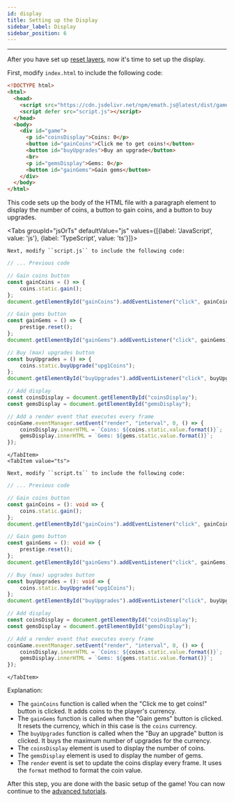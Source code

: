 ```yaml
---
id: display
title: Setting up the Display
sidebar_label: Display
sidebar_position: 6
---
```



---

After you have set up [reset layers](./reset), now it's time to set up the display.

First, modify ``index.html`` to include the following code:

```html title="index.html"
<!DOCTYPE html>
<html>
  <head>
	<script src="https://cdn.jsdelivr.net/npm/emath.js@latest/dist/game/eMath.game.min.js"></script>
    <script defer src="script.js"></script>
  </head>
  <body>
    <div id="game">
      <p id="coinsDisplay">Coins: 0</p>
      <button id="gainCoins">Click me to get coins!</button>
      <button id="buyUpgrades">Buy an upgrade</button>
      <br>
      <p id="gemsDisplay">Gems: 0</p>
      <button id="gainGems">Gain gems</button>
    </div>
  </body>
</html>
```

This code sets up the body of the HTML file with a paragraph element to display the number of coins, a button to gain coins, and a button to buy upgrades.

<Tabs groupId="jsOrTs" defaultValue="js" values={[{label: 'JavaScript', value: 'js'}, {label: 'TypeScript', value: 'ts'}]}>
    <TabItem value="js">

    Next, modify ``script.js`` to include the following code:

```js title="script.js"
// ... Previous code

// Gain coins button
const gainCoins = () => {
    coins.static.gain();
};
document.getElementById("gainCoins").addEventListener("click", gainCoins);

// Gain gems button
const gainGems = () => {
    prestige.reset();
};
document.getElementById("gainGems").addEventListener("click", gainGems);

// Buy (max) upgrades button
const buyUpgrades = () => {
    coins.static.buyUpgrade("upg1Coins");
};
document.getElementById("buyUpgrades").addEventListener("click", buyUpgrades);

// Add display
const coinsDisplay = document.getElementById("coinsDisplay");
const gemsDisplay = document.getElementById("gemsDisplay");

// Add a render event that executes every frame
coinGame.eventManager.setEvent("render", "interval", 0, () => {
    coinsDisplay.innerHTML = `Coins: ${coins.static.value.format()}`;
    gemsDisplay.innerHTML = `Gems: ${gems.static.value.format()}`;
});
```
    </TabItem>
    <TabItem value="ts">

    Next, modify ``script.ts`` to include the following code:

```ts title="script.ts"
// ... Previous code

// Gain coins button
const gainCoins = (): void => {
    coins.static.gain();
};
document.getElementById("gainCoins").addEventListener("click", gainCoins);

// Gain gems button
const gainGems = (): void => {
    prestige.reset();
};
document.getElementById("gainGems").addEventListener("click", gainGems);

// Buy (max) upgrades button
const buyUpgrades = (): void => {
    coins.static.buyUpgrade("upg1Coins");
};
document.getElementById("buyUpgrades").addEventListener("click", buyUpgrades);

// Add display
const coinsDisplay = document.getElementById("coinsDisplay");
const gemsDisplay = document.getElementById("gemsDisplay");

// Add a render event that executes every frame
coinGame.eventManager.setEvent("render", "interval", 0, () => {
    coinsDisplay.innerHTML = `Coins: ${coins.static.value.format()}`;
    gemsDisplay.innerHTML = `Gems: ${gems.static.value.format()}`;
});

```
    </TabItem>
</Tabs>

Explanation:
- The `gainCoins` function is called when the "Click me to get coins!" button is clicked. It adds coins to the player's currency.
- The `gainGems` function is called when the "Gain gems" button is clicked. It resets the currency, which in this case is the `coins` currency.
- The `buyUpgrades` function is called when the "Buy an upgrade" button is clicked. It buys the maximum number of upgrades for the currency.
- The `coinsDisplay` element is used to display the number of coins.
- The `gemsDisplay` element is used to display the number of gems.
- The `render` event is set to update the coins display every frame. It uses the `format` method to format the coin value.

After this step, you are done with the basic setup of the game! You can now continue to the [advanced tutorials](./advanced).
